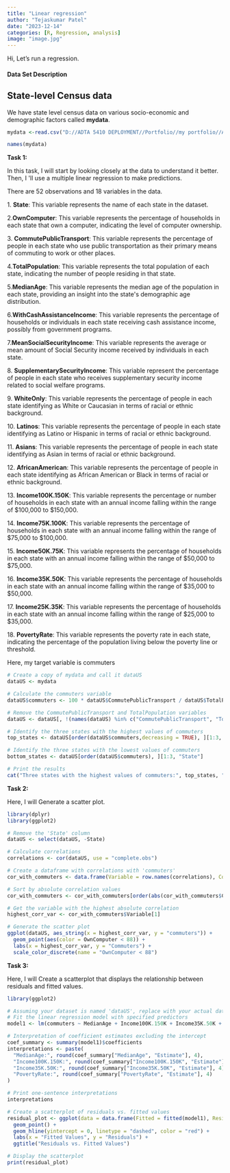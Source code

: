 ```yaml
---
title: "Linear regression"
author: "Tejaskumar Patel"
date: "2023-12-14"
categories: [R, Regression, analysis]
image: "image.jpg"
---
```


Hi, Let's run a regression.

#### **Data Set Description**

## **State-level Census data**

We have state level census data on various socio-economic and demographic factors called **mydata**.

```r

mydata <-read.csv("D://ADTA 5410 DEPLOYMENT//Portfolio//my portfolio//ADTATEJAS//posts//my first post//my portfolio data.csv", head=T)

names(mydata)

```

**Task 1:**

In this task, I will start by looking closely at the data to understand it better. Then, I \'ll use a multiple linear regression to make predictions.

There are 52 observations and 18 variables in the data.

1\. **State**: This variable represents the name of each state in the dataset.

2.**OwnComputer**: This variable represents the percentage of households in each state that own a computer, indicating the level of computer ownership.

3. **CommutePublicTransport**: This variable represents the percentage of people in each state who use public transportation as their primary means of commuting to work or other places.

4.**TotalPopulation**: This variable represents the total population of each state, indicating the number of people residing in that state.

5.**MedianAge**: This variable represents the median age of the population in each state, providing an insight into the state\'s demographic age distribution.

6.**WithCashAssistanceIncome**: This variable represents the percentage of households or individuals in each state receiving cash assistance income, possibly from government programs.

7.**MeanSocialSecurityIncome**: This variable represents the average or mean amount of Social Security income received by individuals in each state.

8\. **SupplementarySecurityIncome**: This variable represent the percentage of people in each state who receives supplementary security income related to social welfare programs.

9\. **WhiteOnly**: This variable represents the percentage of people in each state identifying as White or Caucasian in terms of racial or ethnic background.

10\. **Latinos**: This variable represents the percentage of people in each state identifying as Latino or Hispanic in terms of racial or ethnic background.

11\. **Asians**: This variable represents the percentage of people in each state identifying as Asian in terms of racial or ethnic background.

12\. **AfricanAmerican**: This variable represents the percentage of people in each state identifying as African American or Black in terms of racial or ethnic background.

13\. **Income100K.150K**: This variable represents the percentage or number of households in each state with an annual income falling within the range of \$100,000 to \$150,000.

14\. **Income75K.100K**: This variable represents the percentage of households in each state with an annual income falling within the range of \$75,000 to \$100,000.

15\. **Income50K.75K**: This variable represents the percentage of households in each state with an annual income falling within the range of \$50,000 to \$75,000.

16\. **Income35K.50K**: This variable represents the percentage of households in each state with an annual income falling within the range of \$35,000 to \$50,000.

17\. **Income25K.35K**: This variable represents the percentage of households in each state with an annual income falling within the range of \$25,000 to \$35,000.

18\. **PovertyRate**: This variable represents the poverty rate in each state, indicating the percentage of the population living below the poverty line or threshold.

Here, my target variable is commuters

```r

# Create a copy of mydata and call it dataUS
dataUS <- mydata

# Calculate the commuters variable
dataUS$commuters <- 100 * dataUS$CommutePublicTransport / dataUS$TotalPopulation

# Remove the CommutePublicTransport and TotalPopulation variables
dataUS <- dataUS[, !(names(dataUS) %in% c("CommutePublicTransport", "TotalPopulation"))]

# Identify the three states with the highest values of commuters
top_states <- dataUS[order(dataUS$commuters,decreasing = TRUE), ][1:3, "State"]

# Identify the three states with the lowest values of commuters
bottom_states <- dataUS[order(dataUS$commuters), ][1:3, "State"]

# Print the results
cat("Three states with the highest values of commuters:", top_states, "\n")
```

**Task 2:**

Here, I will Generate a scatter plot.

```r

library(dplyr)
library(ggplot2)

# Remove the 'State' column
dataUS <- select(dataUS, -State)

# Calculate correlations
correlations <- cor(dataUS, use = "complete.obs")

# Create a dataframe with correlations with 'commuters'
cor_with_commuters <- data.frame(Variable = row.names(correlations), Correlation = correlations[, "commuters"])

# Sort by absolute correlation values
cor_with_commuters <- cor_with_commuters[order(abs(cor_with_commuters$Correlation), decreasing = TRUE), ]

# Get the variable with the highest absolute correlation
highest_corr_var <- cor_with_commuters$Variable[1]

# Generate the scatter plot
ggplot(dataUS, aes_string(x = highest_corr_var, y = "commuters")) +
  geom_point(aes(color = OwnComputer < 88)) +
  labs(x = highest_corr_var, y = "Commuters") +
  scale_color_discrete(name = "OwnComputer < 88")

```

**Task 3:**

Here, I will Create a scatterplot that displays the relationship between residuals and fitted values.

```r

library(ggplot2)

# Assuming your dataset is named 'dataUS', replace with your actual dataset name
# Fit the linear regression model with specified predictors
model1 <- lm(commuters ~ MedianAge + Income100K.150K + Income35K.50K + PovertyRate, data = dataUS)

# Interpretation of coefficient estimates excluding the intercept
coef_summary <- summary(model1)$coefficients
interpretations <- paste(
  "MedianAge:", round(coef_summary["MedianAge", "Estimate"], 4),
  "Income100K.150K:", round(coef_summary["Income100K.150K", "Estimate"], 4),
  "Income35K.50K:", round(coef_summary["Income35K.50K", "Estimate"], 4),
  "PovertyRate:", round(coef_summary["PovertyRate", "Estimate"], 4)
)

# Print one-sentence interpretations
interpretations

# Create a scatterplot of residuals vs. fitted values
residual_plot <- ggplot(data = data.frame(Fitted = fitted(model1), Residuals = residuals(model1)), aes(x = Fitted, y = Residuals)) +
  geom_point() +
  geom_hline(yintercept = 0, linetype = "dashed", color = "red") +
  labs(x = "Fitted Values", y = "Residuals") +
  ggtitle("Residuals vs. Fitted Values")

# Display the scatterplot
print(residual_plot)

```
